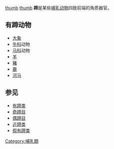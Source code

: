[[图像:TrimmedLeg.jpg|thumb]]
[[图像:Horse_hoof_wild_bare_sagittal.jpg|thumb]]
'''蹄'''是某些[[哺乳动物|哺乳动物]]四肢前端的角质器官。

== 有蹄动物 ==
* [[大象|大象]]
* [[牛科|牛科]]动物
* [[马科|马科]]动物
* [[羊|羊]]
* [[豬|豬]]
* [[鹿|鹿]]
* [[河马|河马]]

== 参见 ==
* [[有蹄类|有蹄类]]
* [[奇蹄目|奇蹄目]]
* [[偶蹄目|偶蹄目]]
* [[近蹄类|近蹄类]]
* [[假有蹄类|假有蹄类]]

{{mammal-stub}}
[[Category:哺乳類|Category:哺乳類]]